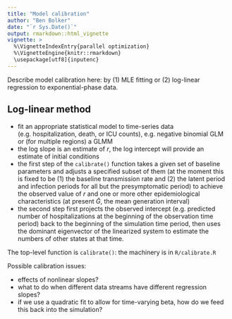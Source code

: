 ```yaml
---
title: "Model calibration"
author: "Ben Bolker"
date: "`r Sys.Date()`"
output: rmarkdown::html_vignette
vignette: >
  %\VignetteIndexEntry{parallel optimization}
  %\VignetteEngine{knitr::rmarkdown}
  \usepackage[utf8]{inputenc}
---
```


Describe model calibration here: by (1) MLE fitting or (2) log-linear regression to exponential-phase data.

## Log-linear method

- fit an appropriate statistical model to time-series data (e.g. hospitalization, death, or ICU counts), e.g. negative binomial GLM or (for multiple regions) a GLMM
- the log slope is an estimate of $r$, the log intercept will provide an estimate of initial conditions
- the first step of the `calibrate()` function takes a given set of baseline parameters and adjusts a specified subset of them (at the moment this is fixed to be (1) the baseline transmission rate and (2) the latent period and infection periods for all but the presymptomatic period) to achieve the observed value of $r$ and one or more other epidemiological characteristics (at present $\bar G$, the mean generation interval)
- the second step first projects the observed intercept (e.g. predicted number of hospitalizations at the beginning of the observation time period) back to the beginning of the simulation time period, then uses the dominant eigenvector of the linearized system to estimate the numbers of other states at that time.

The top-level function is `calibrate()`: the machinery is in `R/calibrate.R`

Possible calibration issues:

- effects of nonlinear slopes?
- what to do when different data streams have different regression slopes?
- if we use a quadratic fit to allow for time-varying beta, how do we feed this back into the simulation?
